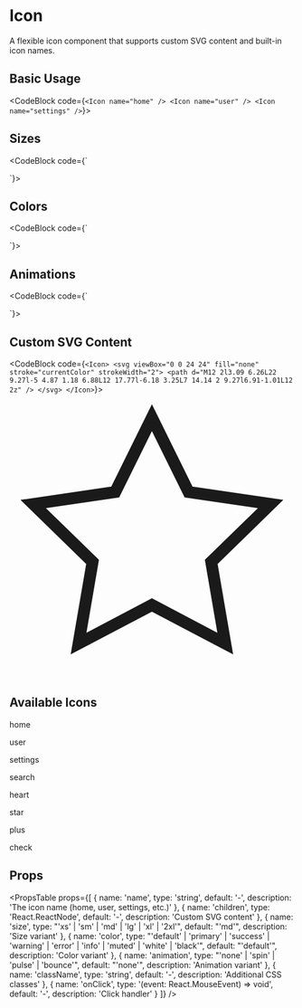 # Icon

A flexible icon component that supports custom SVG content and built-in icon names.

## Basic Usage

<CodeBlock code={`<Icon name="home" />
<Icon name="user" />
<Icon name="settings" />`}>
  <div className="flex items-center gap-4">
    <Icon name="home" />
    <Icon name="user" />
    <Icon name="settings" />
  </div>
</CodeBlock>

## Sizes

<CodeBlock code={`<div className="flex items-center gap-4">
  <Icon name="star" size="xs" />
  <Icon name="star" size="sm" />
  <Icon name="star" size="md" />
  <Icon name="star" size="lg" />
  <Icon name="star" size="xl" />
  <Icon name="star" size="2xl" />
</div>`}>
  <div className="flex items-center gap-4">
    <Icon name="star" size="xs" />
    <Icon name="star" size="sm" />
    <Icon name="star" size="md" />
    <Icon name="star" size="lg" />
    <Icon name="star" size="xl" />
    <Icon name="star" size="2xl" />
  </div>
</CodeBlock>

## Colors

<CodeBlock code={`<div className="flex items-center gap-4">
  <Icon name="heart" color="default" />
  <Icon name="heart" color="primary" />
  <Icon name="heart" color="success" />
  <Icon name="heart" color="warning" />
  <Icon name="heart" color="error" />
  <Icon name="heart" color="info" />
  <Icon name="heart" color="muted" />
</div>`}>
  <div className="flex items-center gap-4">
    <Icon name="heart" color="default" />
    <Icon name="heart" color="primary" />
    <Icon name="heart" color="success" />
    <Icon name="heart" color="warning" />
    <Icon name="heart" color="error" />
    <Icon name="heart" color="info" />
    <Icon name="heart" color="muted" />
  </div>
</CodeBlock>

## Animations

<CodeBlock code={`<div className="flex items-center gap-4">
  <Icon name="settings" animation="spin" />
  <Icon name="heart" animation="pulse" />
  <Icon name="star" animation="bounce" />
</div>`}>
  <div className="flex items-center gap-4">
    <Icon name="settings" animation="spin" />
    <Icon name="heart" animation="pulse" />
    <Icon name="star" animation="bounce" />
  </div>
</CodeBlock>

## Custom SVG Content

<CodeBlock code={`<Icon>
  <svg viewBox="0 0 24 24" fill="none" stroke="currentColor" strokeWidth="2">
    <path d="M12 2l3.09 6.26L22 9.27l-5 4.87 1.18 6.88L12 17.77l-6.18 3.25L7 14.14 2 9.27l6.91-1.01L12 2z" />
  </svg>
</Icon>`}>
  <Icon>
    <svg viewBox="0 0 24 24" fill="none" stroke="currentColor" strokeWidth="2">
      <path d="M12 2l3.09 6.26L22 9.27l-5 4.87 1.18 6.88L12 17.77l-6.18 3.25L7 14.14 2 9.27l6.91-1.01L12 2z" />
    </svg>
  </Icon>
</CodeBlock>

## Available Icons

<div className="grid grid-cols-4 gap-4">
  <div className="text-center">
    <Icon name="home" size="lg" />
    <p className="text-sm mt-2">home</p>
  </div>
  <div className="text-center">
    <Icon name="user" size="lg" />
    <p className="text-sm mt-2">user</p>
  </div>
  <div className="text-center">
    <Icon name="settings" size="lg" />
    <p className="text-sm mt-2">settings</p>
  </div>
  <div className="text-center">
    <Icon name="search" size="lg" />
    <p className="text-sm mt-2">search</p>
  </div>
  <div className="text-center">
    <Icon name="heart" size="lg" />
    <p className="text-sm mt-2">heart</p>
  </div>
  <div className="text-center">
    <Icon name="star" size="lg" />
    <p className="text-sm mt-2">star</p>
  </div>
  <div className="text-center">
    <Icon name="plus" size="lg" />
    <p className="text-sm mt-2">plus</p>
  </div>
  <div className="text-center">
    <Icon name="check" size="lg" />
    <p className="text-sm mt-2">check</p>
  </div>
</div>

## Props

<PropsTable props={[
  { name: 'name', type: 'string', default: '-', description: 'The icon name (home, user, settings, etc.)' },
  { name: 'children', type: 'React.ReactNode', default: '-', description: 'Custom SVG content' },
  { name: 'size', type: "'xs' | 'sm' | 'md' | 'lg' | 'xl' | '2xl'", default: "'md'", description: 'Size variant' },
  { name: 'color', type: "'default' | 'primary' | 'success' | 'warning' | 'error' | 'info' | 'muted' | 'white' | 'black'", default: "'default'", description: 'Color variant' },
  { name: 'animation', type: "'none' | 'spin' | 'pulse' | 'bounce'", default: "'none'", description: 'Animation variant' },
  { name: 'className', type: 'string', default: '-', description: 'Additional CSS classes' },
  { name: 'onClick', type: '(event: React.MouseEvent<HTMLDivElement>) => void', default: '-', description: 'Click handler' }
]} />
